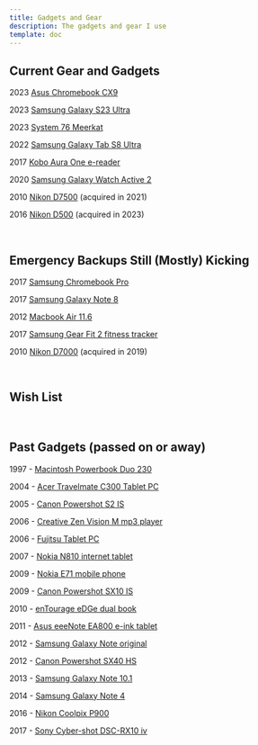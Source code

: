 ```yaml
---
title: Gadgets and Gear
description: The gadgets and gear I use
template: doc
---
```


## Current Gear and Gadgets

<p>2023 <a href="https://www.asus.com/ca-en/laptops/for-work/chromebook/asus-chromebook-cx9-cx9400-11th-gen-intel/">Asus Chromebook CX9</a></p>
<p>2023 <a href="https://www.techradar.com/reviews/samsung-galaxy-s23-ultra">Samsung Galaxy S23 Ultra</a></p>
<p>2023 <a href="https://system76.com/desktops/meerkat">System 76 Meerkat</a></p>
<p>2022 <a href="https://www.gsmarena.com/samsung_galaxy_tab_s8_ultra-11274.php">Samsung Galaxy Tab S8 Ultra</a></p>
<p>2017 <a href="https://en.wikipedia.org/wiki/Kobo_eReader#Kobo_Aura_One">Kobo Aura One e-reader</a></p>
<p>2020 <a href="https://www.samsung.com/ca/wearables/galaxy-watch-active2-r820/SM-R820NZDAXAC/">Samsung Galaxy Watch Active 2</a></p>
<p>2010 <a href="https://www.dpreview.com/products/nikon/slrs/nikon_d7500">Nikon D7500</a> (acquired in 2021)</p>
<p>2016 <a href="https://www.dpreview.com/search/?query=nikon%20d500&#x26;product=nikon_d500">Nikon D500</a> (acquired in 2023)</p>
<br/>

## Emergency Backups Still (Mostly) Kicking

<p>2017 <a href="https://news.samsung.com/global/samsung-and-google-introduce-the-next-generation-chromebook-designed-for-google-play-the-samsung-chromebook-plus-and-chromebook-pro">Samsung Chromebook Pro</a></p>
<p>2017 <a href="https://www.techradar.com/news/samsung-galaxy-note-8">Samsung Galaxy Note 8</a></p>
<p>2012 <a href="https://en.wikipedia.org/wiki/MacBook_Air">Macbook Air 11.6</a></p>
<p>2017 <a href="http://www.samsung.com/global/galaxy/gear-fit2/">Samsung Gear Fit 2 fitness tracker</a></p>
<p>2010 <a href="https://www.dpreview.com/products/nikon/slrs/nikon_d7000">Nikon D7000</a> (acquired in 2019)</p>
<br/>

## Wish List

<br/>

## Past Gadgets (passed on or away)

<p>1997 - <a href="https://en.wikipedia.org/wiki/PowerBook_Duo">Macintosh Powerbook Duo 230</a></p>
<p>2004 - <a href="https://www.amazon.com/Acer-TravelMate-Tablet-Centrino-DVD-RW/dp/B0001KV5Y4">Acer Travelmate C300 Tablet PC</a></p>
<p>2005 - <a href="https://www.dpreview.com/reviews/canons2is">Canon Powershot S2 IS</a></p>
<p>2006 - <a href="https://www.amazon.com/Creative-ZEN-Vision-Video-Player/dp/B000CS7U1C">Creative Zen Vision M mp3 player</a></p>
<p>2006 - <a href="http://www.mobiletechreview.com/notebooks/Fujitsu-P1510d.htm">Fujitsu Tablet PC</a></p>
<p>2007 - <a href="https://en.wikipedia.org/wiki/Nokia_N810">Nokia N810 internet tablet</a></p>
<p>2009 - <a href="https://en.wikipedia.org/wiki/Nokia_E71">Nokia E71 mobile phone</a></p>
<p>2009 - <a href="http://www.digitalcamerareview.com/camerareview/canon-powershot-sx10-is-review/">Canon Powershot SX10 IS</a></p>
<p>2010 - <a href="https://en.wikipedia.org/wiki/EnTourage_eDGe">enTourage eDGe dual book</a></p>
<p>2011 - <a href="https://www.asus.com/Eee-Family/Eee_Note_EA800/">Asus eeeNote EA800 e-ink tablet</a></p>
<p>2012 - <a href="https://en.wikipedia.org/wiki/Samsung_Galaxy_Note_(original)">Samsung Galaxy Note original</a></p>
<p>2012 - <a href="https://shop.usa.canon.com/shop/en/catalog/powershot-sx40-hs">Canon Powershot SX40 HS</a></p>
<p>2013 - <a href="https://en.wikipedia.org/wiki/Samsung_Galaxy_Note_10.1">Samsung Galaxy Note 10.1</a></p>
<p>2014 - <a href="https://en.wikipedia.org/wiki/Samsung_Galaxy_Note_4">Samsung Galaxy Note 4</a></p>
<p>2016 - <a href="https://en.wikipedia.org/wiki/Nikon_Coolpix_P900">Nikon Coolpix P900</a></p>
<p>2017 - <a href="https://www.dpreview.com/products/sony/compacts/sony_dscrx10iv">Sony Cyber-shot DSC-RX10 iv</a></p>